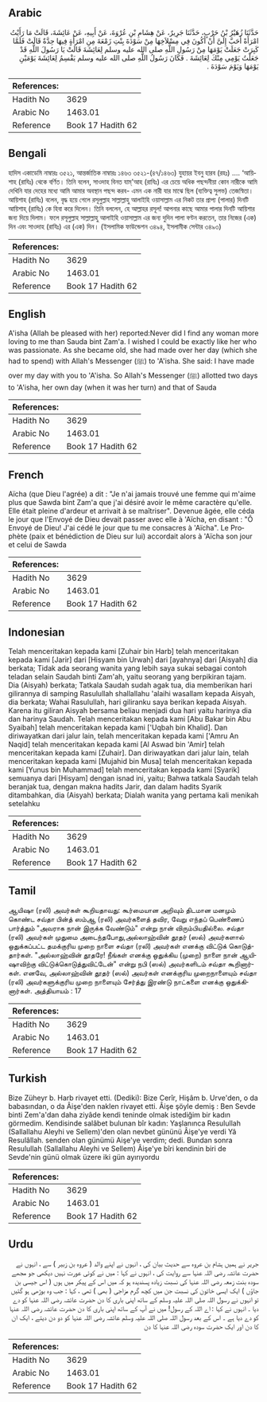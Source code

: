 ## Arabic


<div dir="rtl" lang="ar" style={{fontSize:'larger',backgroundColor:'#f8f9fa',padding:20}}>
حَدَّثَنَا زُهَيْرُ بْنُ حَرْبٍ، حَدَّثَنَا جَرِيرٌ، عَنْ هِشَامِ بْنِ عُرْوَةَ، عَنْ أَبِيهِ، عَنْ عَائِشَةَ، قَالَتْ مَا رَأَيْتُ امْرَأَةً أَحَبَّ إِلَىَّ أَنْ أَكُونَ فِي مِسْلاَخِهَا مِنْ سَوْدَةَ بِنْتِ زَمْعَةَ مِنِ امْرَأَةٍ فِيهَا حِدَّةٌ قَالَتْ فَلَمَّا كَبِرَتْ جَعَلَتْ يَوْمَهَا مِنْ رَسُولِ اللَّهِ صلى الله عليه وسلم لِعَائِشَةَ قَالَتْ يَا رَسُولَ اللَّهِ قَدْ جَعَلْتُ يَوْمِي مِنْكَ لِعَائِشَةَ ‏.‏ فَكَانَ رَسُولُ اللَّهِ صلى الله عليه وسلم يَقْسِمُ لِعَائِشَةَ يَوْمَيْنِ يَوْمَهَا وَيَوْمَ سَوْدَةَ ‏.‏
</div>
<div style={{backgroundColor:'#f8f9fa',padding:20, marginBottom: 10}}><table> <thead> <tr> <th>References:</th> <th></th> </tr> </thead> <tbody><tr><td>Hadith No</td><td>3629</td></tr><tr><td>Arabic No</td><td>1463.01</td></tr><tr><td>Reference</td><td>Book 17 Hadith 62</td></tr></tbody></table></div>

## Bengali


<div dir="ltr" lang="bn" style={{fontSize:'larger',backgroundColor:'#f8f9fa',padding:20}}>
হাদিস একাডেমি নাম্বারঃ ৩৫২১, আন্তর্জাতিক নাম্বারঃ ১৪৬৩ ৩৫২১-(৪৭/১৪৬৩) যুহায়র ইবনু হারব (রহঃ) .... ‘আয়িশাহ (রাযিঃ) থেকে বর্ণিত। তিনি বলেন, সাওদাহ বিনত যাম্'আহ (রাযিঃ) এর চেয়ে অধিক পছন্দনীয়া কোন নারীকে আমি দেখিনি যার দেহের মধ্যে আমি আমার অবস্থান পছন্দ করব- এমন এক নারী যার মাঝে ছিল (ব্যক্তিত্ব সুলভ) তেজস্বিতা। আয়িশাহ (রাযিঃ) বলেন, বৃদ্ধ হয়ে গেলে রসূলুল্লাহ সাল্লাল্লাহু আলাইহি ওয়াসাল্লাম এর নিকট তার প্রাপ্য (পালার) দিনটি আয়িশাহ্ (রাযিঃ) কে হিবা করে দিলেন। তিনি বললেন, হে আল্লাহর রসূল! আপনার কাছে আমার পালার দিনটি আয়িশার জন্য দিয়ে দিলাম। ফলে রসূলুল্লাহ সাল্লাল্লাহু আলাইহি ওয়াসাল্লাম এর জন্য দুদিন পালা বণ্টন করতেন, তার নিজের (এক) দিন এবং সাওদাহ (রাযিঃ) এর (এক) দিন। (ইসলামিক ফাউন্ডেশন ৩৪৯৪, ইসলামীক সেন্টার ৩৪৯৩)
</div>
<div style={{backgroundColor:'#f8f9fa',padding:20, marginBottom: 10}}><table> <thead> <tr> <th>References:</th> <th></th> </tr> </thead> <tbody><tr><td>Hadith No</td><td>3629</td></tr><tr><td>Arabic No</td><td>1463.01</td></tr><tr><td>Reference</td><td>Book 17 Hadith 62</td></tr></tbody></table></div>

## English


<div dir="ltr" lang="en" style={{fontSize:'larger',backgroundColor:'#f8f9fa',padding:20}}>
A'isha (Allah be pleased with her) reported:Never did I find any woman more loving to me than Sauda bint Zam'a. I wished I could be exactly like her who was passionate. As she became old, she had made over her day (which she had to spend) with Allah's Messenger (ﷺ) to 'A'isha. She said: I have made over my day with you to 'A'isha. So Allah's Messenger (ﷺ) allotted two days to 'A'isha, her own day (when it was her turn) and that of Sauda
</div>
<div style={{backgroundColor:'#f8f9fa',padding:20, marginBottom: 10}}><table> <thead> <tr> <th>References:</th> <th></th> </tr> </thead> <tbody><tr><td>Hadith No</td><td>3629</td></tr><tr><td>Arabic No</td><td>1463.01</td></tr><tr><td>Reference</td><td>Book 17 Hadith 62</td></tr></tbody></table></div>

## French


<div dir="ltr" lang="fr" style={{fontSize:'larger',backgroundColor:'#f8f9fa',padding:20}}>
Aïcha (que Dieu l'agrée) a dit : "Je n'ai jamais trouvé une femme qui m'aime plus que Sawda bint Zam'a que j'ai désiré avoir le même caractère qu'elle. Elle était pleine d'ardeur et arrivait à se maîtriser". Devenue âgée, elle céda le jour que l'Envoyé de Dieu devait passer avec elle à 'Aïcha, en disant : "Ô Envoyé de Dieu! J'ai cédé le jour que tu me consacres à 'Aïcha". Le Prophète (paix et bénédiction de Dieu sur lui) accordait alors à 'Aïcha son jour et celui de Sawda
</div>
<div style={{backgroundColor:'#f8f9fa',padding:20, marginBottom: 10}}><table> <thead> <tr> <th>References:</th> <th></th> </tr> </thead> <tbody><tr><td>Hadith No</td><td>3629</td></tr><tr><td>Arabic No</td><td>1463.01</td></tr><tr><td>Reference</td><td>Book 17 Hadith 62</td></tr></tbody></table></div>

## Indonesian


<div dir="ltr" lang="id" style={{fontSize:'larger',backgroundColor:'#f8f9fa',padding:20}}>
Telah menceritakan kepada kami [Zuhair bin Harb] telah menceritakan kepada kami [Jarir] dari [Hisyam bin Urwah] dari [ayahnya] dari [Aisyah] dia berkata; Tidak ada seorang wanita yang lebih saya sukai sebagai contoh teladan selain Saudah binti Zam'ah, yaitu seorang yang berpikiran tajam. Dia (Aisyah) berkata; Tatkala Saudah sudah agak tua, dia memberikan hari gilirannya di samping Rasulullah shallallahu 'alaihi wasallam kepada Aisyah, dia berkata; Wahai Rasulullah, hari giliranku saya berikan kepada Aisyah. Karena itu giliran Aisyah bersama beliau menjadi dua hari yaitu harinya dia dan harinya Saudah. Telah menceritakan kepada kami [Abu Bakar bin Abu Syaibah] telah menceritakan kepada kami ['Uqbah bin Khalid]. Dan diriwayatkan dari jalur lain, telah menceritakan kepada kami ['Amru An Naqid] telah menceritakan kepada kami [Al Aswad bin 'Amir] telah menceritakan kepada kami [Zuhair]. Dan diriwayatkan dari jalur lain, telah menceritakan kepada kami [Mujahid bin Musa] telah menceritakan kepada kami [Yunus bin Muhammad] telah menceritakan kepada kami [Syarik] semuanya dari [Hisyam] dengan isnad ini, yaitu; Bahwa tatkala Saudah telah beranjak tua, dengan makna hadits Jarir, dan dalam hadits Syarik ditambahkan, dia (Aisyah) berkata; Dialah wanita yang pertama kali menikah setelahku
</div>
<div style={{backgroundColor:'#f8f9fa',padding:20, marginBottom: 10}}><table> <thead> <tr> <th>References:</th> <th></th> </tr> </thead> <tbody><tr><td>Hadith No</td><td>3629</td></tr><tr><td>Arabic No</td><td>1463.01</td></tr><tr><td>Reference</td><td>Book 17 Hadith 62</td></tr></tbody></table></div>

## Tamil


<div dir="ltr" lang="ta" style={{fontSize:'larger',backgroundColor:'#f8f9fa',padding:20}}>
ஆயிஷா (ரலி) அவர்கள் கூறியதாவது: கூர்மையான அறிவும் திடமான மனமும் கொண்ட சவ்தா பின்த் ஸம்ஆ (ரலி) அவர்களைத் தவிர, வேறு எந்தப் பெண்ணைப் பார்த்தும் "அவராக நான் இருக்க வேண்டும்" என்று நான் விரும்பியதில்லை. சவ்தா (ரலி) அவர்கள் முதுமை அடைந்தபோது,அல்லாஹ்வின் தூதர் (ஸல்) அவர்களால் ஒதுக்கப்பட்ட தமக்குரிய முறை நாளை சவ்தா (ரலி) அவர்கள் எனக்கு விட்டுக் கொடுத்தார்கள். "அல்லாஹ்வின் தூதரே! நீங்கள் எனக்கு ஒதுக்கிய (முறை) நாளை நான் ஆயிஷாவிற்கு விட்டுக்கொடுத்துவிட்டேன்" என்று நபி (ஸல்) அவர்களிடம் சவ்தா கூறினார்கள். எனவே, அல்லாஹ்வின் தூதர் (ஸல்) அவர்கள் எனக்குரிய முறைநாளையும் சவ்தா (ரலி) அவர்களுக்குரிய முறை நாளையும் சேர்த்து இரண்டு நாட்களை எனக்கு ஒதுக்கினார்கள். அத்தியாயம் : 17
</div>
<div style={{backgroundColor:'#f8f9fa',padding:20, marginBottom: 10}}><table> <thead> <tr> <th>References:</th> <th></th> </tr> </thead> <tbody><tr><td>Hadith No</td><td>3629</td></tr><tr><td>Arabic No</td><td>1463.01</td></tr><tr><td>Reference</td><td>Book 17 Hadith 62</td></tr></tbody></table></div>

## Turkish


<div dir="ltr" lang="tr" style={{fontSize:'larger',backgroundColor:'#f8f9fa',padding:20}}>
Bize Züheyr b. Harb rivayet etti. (Dediki): Bize Cerîr, Hişâm b. Urve'den, o da babasından, o da Âişe'den naklen rivayet etti. Âişe şöyle demiş : Ben Sevde binti Zem'a'dan daha ziyâde kendi teninde olmak istediğim bir kadın görmedim. Kendisinde salâbet bulunan bîr kadın: Yaşlanınca Resulullah (Sallallahu Aleyhi ve Sellem)'den olan nevbet gününü Âişe'ye verdi Yâ Resulâllah. senden olan günümü Aişe'ye verdim; dedi. Bundan sonra Resulullah (Sallallahu Aleyhi ve Sellem) Âişe'ye bîri kendinin biri de Sevde'nin günü olmak üzere iki gün ayırıyordu
</div>
<div style={{backgroundColor:'#f8f9fa',padding:20, marginBottom: 10}}><table> <thead> <tr> <th>References:</th> <th></th> </tr> </thead> <tbody><tr><td>Hadith No</td><td>3629</td></tr><tr><td>Arabic No</td><td>1463.01</td></tr><tr><td>Reference</td><td>Book 17 Hadith 62</td></tr></tbody></table></div>

## Urdu


<div dir="rtl" lang="ur" style={{fontSize:'larger',backgroundColor:'#f8f9fa',padding:20}}>
جریر نے ہمیں ہشام بن عروہ سے حدیث بیان کی ، انہوں نے اپنے والد ( عروہ بن زبیر ) سے ، انہوں نے حضرت عائشہ رضی اللہ عنہا سے روایت کی ، انہوں نے کہا : میں نے کوئی عورت نہیں دیکھی جو مجھے سودہ بنت زمعہ رضی اللہ عنہا کی نسبت زیادہ پسندیدہ ہو کہ میں اس کے پیکر میں ہوں ( اس جیسی بن جاؤں ) ایک ایسی خاتون کی نسبت جن میں کچھ گرم مزاجی ( بھی ) تھی ، کہا : جب وہ بوڑھی ہو گئیں تو انہوں نے رسول اللہ صلی اللہ علیہ وسلم کے ساتھ اپنی باری کا دن حضرت عائشہ رضی اللہ عنہا کو دے دیا ۔ انہوں نے کہا : اے اللہ کے رسول! میں نے آپ کے ساتھ اپنی باری کا دن حضرت عائشہ رضی اللہ عنہا کو دے دیا ہے ۔ اس کے بعد رسول اللہ صلی اللہ علیہ وسلم عائشہ رضی اللہ عنہا کو دو دن دیتے ، ایک ان کا دن اور ایک حضرت سودہ رضی اللہ عنہا کا دن
</div>
<div style={{backgroundColor:'#f8f9fa',padding:20, marginBottom: 10}}><table> <thead> <tr> <th>References:</th> <th></th> </tr> </thead> <tbody><tr><td>Hadith No</td><td>3629</td></tr><tr><td>Arabic No</td><td>1463.01</td></tr><tr><td>Reference</td><td>Book 17 Hadith 62</td></tr></tbody></table></div>